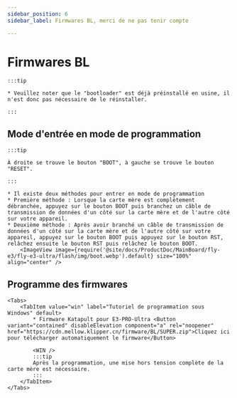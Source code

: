 ```yaml
---
sidebar_position: 6
sidebar_label: Firmwares BL, merci de ne pas tenir compte

---
```







# Firmwares BL

    :::tip

    * Veuillez noter que le "bootloader" est déjà préinstallé en usine, il n'est donc pas nécessaire de le réinstaller.

    :::

## Mode d'entrée en mode de programmation

    :::tip

    À droite se trouve le bouton "BOOT", à gauche se trouve le bouton "RESET".

    :::

    * Il existe deux méthodes pour entrer en mode de programmation
    * Première méthode : Lorsque la carte mère est complètement débranchée, appuyez sur le bouton BOOT puis branchez un câble de transmission de données d'un côté sur la carte mère et de l'autre côté sur votre appareil.
    * Deuxième méthode : Après avoir branché un câble de transmission de données d'un côté sur la carte mère et de l'autre côté sur votre appareil, appuyez sur le bouton BOOT puis appuyez sur le bouton RST, relâchez ensuite le bouton RST puis relâchez le bouton BOOT.
        <ImageView image={require('@site/docs/ProductDoc/MainBoard/fly-e3/fly-e3-ultra/flash/img/boot.webp').default} size="100%" align="center" />

## Programme des firmwares
    <Tabs>
        <TabItem value="win" label="Tutoriel de programmation sous Windows" default>
            * Firmware Katapult pour E3-PRO-Ultra <Button variant="contained" disableElevation component="a" rel="noopener" href="https://cdn.mellow.klipper.cn/firmware/BL/SUPER.zip">Cliquez ici pour télécharger automatiquement le firmware</Button>

            <WIN />
            :::tip
            Après la programmation, une mise hors tension complète de la carte mère est nécessaire.
            :::
        </TabItem>
    </Tabs>

